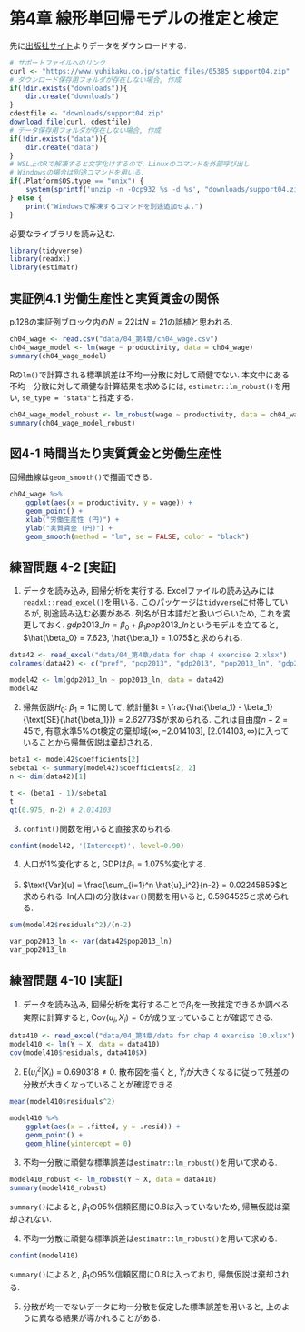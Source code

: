 # 第4章 線形単回帰モデルの推定と検定 {-#ch4}
先に[出版社サイト](https://www.yuhikaku.co.jp/books/detail/9784641053854)よりデータをダウンロードする.
```r
# サポートファイルへのリンク
curl <- "https://www.yuhikaku.co.jp/static_files/05385_support04.zip"
# ダウンロード保存用フォルダが存在しない場合, 作成
if(!dir.exists("downloads")){
    dir.create("downloads")
}
cdestfile <- "downloads/support04.zip"
download.file(curl, cdestfile)
# データ保存用フォルダが存在しない場合, 作成
if(!dir.exists("data")){
    dir.create("data")
}
# WSL上のRで解凍すると文字化けするので、Linuxのコマンドを外部呼び出し
# Windowsの場合は別途コマンドを用いる.
if(.Platform$OS.type == "unix") {
    system(sprintf('unzip -n -Ocp932 %s -d %s', "downloads/support04.zip", "./data"))
} else {
    print("Windowsで解凍するコマンドを別途追加せよ.")
}
```

必要なライブラリを読み込む.
```r
library(tidyverse)
library(readxl)
library(estimatr)
```
## 実証例4.1 労働生産性と実質賃金の関係 {-}
p.128の実証例ブロック内の$N=22$は$N=21$の誤植と思われる.
```r
ch04_wage <- read.csv("data/04_第4章/ch04_wage.csv")
ch04_wage_model <- lm(wage ~ productivity, data = ch04_wage)
summary(ch04_wage_model)
```
Rの`lm()`で計算される標準誤差は不均一分散に対して頑健でない.
本文中にある不均一分散に対して頑健な計算結果を求めるには, `estimatr::lm_robust()`を用い, `se_type = "stata"`と指定する.
```r
ch04_wage_model_robust <- lm_robust(wage ~ productivity, data = ch04_wage, se_type = "stata")
summary(ch04_wage_model_robust)
```

## 図4-1 時間当たり実質賃金と労働生産性 {-}
回帰曲線は`geom_smooth()`で描画できる.
```r
ch04_wage %>%
    ggplot(aes(x = productivity, y = wage)) +
    geom_point() +
    xlab("労働生産性 (円)") +
    ylab("実質賃金 (円)") +
    geom_smooth(method = "lm", se = FALSE, color = "black")
```

<!-- ## 練習問題 4-1 [確認] {-} -->

## 練習問題 4-2 [実証] {-}
(1) データを読み込み, 回帰分析を実行する.
Excelファイルの読み込みには`readxl::read_excel()`を用いる.
このパッケージは`tidyverse`に付帯しているが, 別途読み込む必要がある.
列名が日本語だと扱いづらいため, これを変更しておく.
$gdp2013\_ln = \beta_0 + \beta_1 pop2013\_ln$というモデルを立てると, $\hat{\beta_0} = 7.623, \hat{\beta_1} = 1.075$と求められる.
```r
data42 <- read_excel("data/04_第4章/data for chap 4 exercise 2.xlsx")
colnames(data42) <- c("pref", "pop2013", "gdp2013", "pop2013_ln", "gdp2013_ln")

model42 <- lm(gdp2013_ln ~ pop2013_ln, data = data42)
model42
```

(2) 帰無仮説$H_0$: $\beta_1 = 1$に関して, 統計量$t = \frac{\hat{\beta_1} - \beta_1}{\text{SE}(\hat{\beta_1})} = 2.62773$が求められる.
これは自由度$n-2 = 45$で, 有意水準5\%のt検定の棄却域$(\infty, -2.014103]$, $[2.014103, \infty)$に入っていることから帰無仮説は棄却される.
```r
beta1 <- model42$coefficients[2]
sebeta1 <- summary(model42)$coefficients[2, 2]
n <- dim(data42)[1]

t <- (beta1 - 1)/sebeta1
t
qt(0.975, n-2) # 2.014103
```

(3) `confint()`関数を用いると直接求められる.
```r
confint(model42, '(Intercept)', level=0.90)
```

(4) 人口が1\%変化すると, GDPは$\beta_1 = 1.075$\%変化する.

(5) $\text{Var}(u) = \frac{\sum_{i=1}^n \hat{u}_i^2}{n-2} = 0.02245859$と求められる.
ln(人口)の分散は`var()`関数を用いると, 0.5964525と求められる.
```r
sum(model42$residuals^2)/(n-2)

var_pop2013_ln <- var(data42$pop2013_ln)
var_pop2013_ln
```
<!-- ## 練習問題 4-3 [確認] {-}

## 練習問題 4-4 [確認] {-}

## 練習問題 4-5 [確認] {-}

## 練習問題 4-6 [確認] {-}

## 練習問題 4-7 [確認] {-}

## 練習問題 4-8 [発展] {-}

## 練習問題 4-9 [発展] {-} -->

## 練習問題 4-10 [実証] {-}
(1) データを読み込み, 回帰分析を実行することで$\beta_1$を一致推定できるか調べる.
実際に計算すると, Cov$(u_i, X_i) = 0$が成り立っていることが確認できる.
```r
data410 <- read_excel("data/04_第4章/data for chap 4 exercise 10.xlsx") %>% data.frame()
model410 <- lm(Y ~ X, data = data410)
cov(model410$residuals, data410$X)
```

(2) E$(u_i^2|X_i) = 0.690318 \neq 0$.
散布図を描くと, $\hat{Y}_i$が大きくなるに従って残差の分散が大きくなっていることが確認できる.
```r
mean(model410$residuals^2)

model410 %>%
    ggplot(aes(x = .fitted, y = .resid)) +
    geom_point() +
    geom_hline(yintercept = 0)
```

(3) 不均一分散に頑健な標準誤差は`estimatr::lm_robust()`を用いて求める.
```r
model410_robust <- lm_robust(Y ~ X, data = data410)
summary(model410_robust)
```
`summary()`によると, $\beta_1$の95%信頼区間に0.8は入っていないため, 帰無仮説は棄却されない.

(4) 不均一分散に頑健な標準誤差は`estimatr::lm_robust()`を用いて求める.
```r
confint(model410)
```
`summary()`によると, $\beta_1$の95%信頼区間に0.8は入っており, 帰無仮説は棄却される.

(5) 分散が均一でないデータに均一分散を仮定した標準誤差を用いると, 上のように異なる結果が導かれることがある.